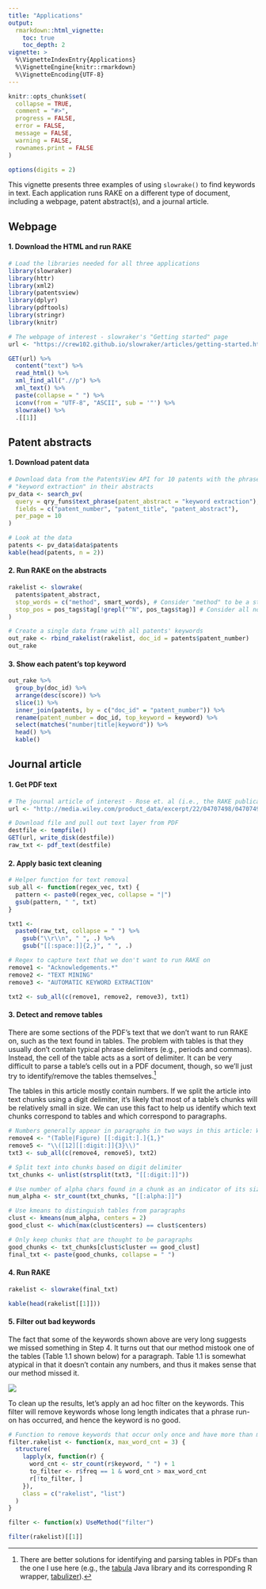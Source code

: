 ```yaml
---
title: "Applications"
output:
  rmarkdown::html_vignette:
    toc: true
    toc_depth: 2
vignette: >
  %\VignetteIndexEntry{Applications}
  %\VignetteEngine{knitr::rmarkdown}
  %\VignetteEncoding{UTF-8}
---
```


```r
knitr::opts_chunk$set(
  collapse = TRUE,
  comment = "#>",
  progress = FALSE,
  error = FALSE, 
  message = FALSE,
  warning = FALSE,
  rownames.print = FALSE
)

options(digits = 2)
```

This vignette presents three examples of using `slowrake()` to find keywords in text. Each application runs RAKE on a different type of document, including a webpage, patent abstract(s), and a journal article. 

## Webpage

#### 1. Download the HTML and run RAKE

```r
# Load the libraries needed for all three applications
library(slowraker)
library(httr)
library(xml2)
library(patentsview)
library(dplyr)
library(pdftools)
library(stringr)
library(knitr)

# The webpage of interest - slowraker's "Getting started" page
url <- "https://crew102.github.io/slowraker/articles/getting-started.html"

GET(url) %>% 
  content("text") %>% 
  read_html() %>% 
  xml_find_all(".//p") %>% 
  xml_text() %>% 
  paste(collapse = " ") %>%
  iconv(from = "UTF-8", "ASCII", sub = '"') %>% 
  slowrake() %>%
  .[[1]]
```

## Patent abstracts  

#### 1. Download patent data

```r
# Download data from the PatentsView API for 10 patents with the phrase
# "keyword extraction" in their abstracts
pv_data <- search_pv(
  query = qry_funs$text_phrase(patent_abstract = "keyword extraction"),
  fields = c("patent_number", "patent_title", "patent_abstract"),
  per_page = 10
)

# Look at the data
patents <- pv_data$data$patents
kable(head(patents, n = 2))
```

#### 2. Run RAKE on the abstracts

```r
rakelist <- slowrake(
  patents$patent_abstract,
  stop_words = c("method", smart_words), # Consider "method" to be a stop word
  stop_pos = pos_tags$tag[!grepl("^N", pos_tags$tag)] # Consider all non-nouns to be stop words
)

# Create a single data frame with all patents' keywords
out_rake <- rbind_rakelist(rakelist, doc_id = patents$patent_number)
out_rake
```

#### 3. Show each patent's top keyword

```r
out_rake %>% 
  group_by(doc_id) %>% 
  arrange(desc(score)) %>%
  slice(1) %>% 
  inner_join(patents, by = c("doc_id" = "patent_number")) %>% 
  rename(patent_number = doc_id, top_keyword = keyword) %>% 
  select(matches("number|title|keyword")) %>%
  head() %>%
  kable()
```

## Journal article

#### 1. Get PDF text

```r
# The journal article of interest - Rose et. al (i.e., the RAKE publication)
url <- "http://media.wiley.com/product_data/excerpt/22/04707498/0470749822.pdf"

# Download file and pull out text layer from PDF
destfile <- tempfile()
GET(url, write_disk(destfile))
raw_txt <- pdf_text(destfile)
```

#### 2. Apply basic text cleaning 

```r
# Helper function for text removal
sub_all <- function(regex_vec, txt) {
  pattern <- paste0(regex_vec, collapse = "|")
  gsub(pattern, " ", txt)
}

txt1 <- 
  paste0(raw_txt, collapse = " ") %>% 
    gsub("\\r\\n", " ", .) %>% 
    gsub("[[:space:]]{2,}", " ", .)

# Regex to capture text that we don't want to run RAKE on
remove1 <- "Acknowledgements.*"
remove2 <- "TEXT MINING"
remove3 <- "AUTOMATIC KEYWORD EXTRACTION"

txt2 <- sub_all(c(remove1, remove2, remove3), txt1)
```

#### 3. Detect and remove tables

There are some sections of the PDF's text that we don't want to run RAKE on, such as the text found in tables. The problem with tables is that they usually don't contain typical phrase delimiters (e.g., periods and commas). Instead, the cell of the table acts as a sort of delimiter. It can be very difficult to parse a table's cells out in a PDF document, though, so we'll just try to identify/remove the tables themselves.[^1] 

The tables in this article mostly contain numbers. If we split the article into text chunks using a digit delimiter, it's likely that most of a table's chunks will be relatively small in size. We can use this fact to help us identify which text chunks correspond to tables and which correspond to paragraphs. 

```r
# Numbers generally appear in paragraphs in two ways in this article: When the authors refer to results in a specific table/figure (e.g., "the sample abstract shown in Figure 1.1"), and when the authors reference another article (e.g., "Andrade and Valencia (1998) base their approach"). Remove these instances so that paragraphs don't get split into small chunks, which would make them hard to tell apart from tables.
remove4 <- "(Table|Figure) [[:digit:].]{1,}"
remove5 <- "\\([12][[:digit:]]{3}\\)"
txt3 <- sub_all(c(remove4, remove5), txt2)

# Split text into chunks based on digit delimiter
txt_chunks <- unlist(strsplit(txt3, "[[:digit:]]"))

# Use number of alpha chars found in a chunk as an indicator of its size
num_alpha <- str_count(txt_chunks, "[[:alpha:]]")

# Use kmeans to distinguish tables from paragraphs
clust <- kmeans(num_alpha, centers = 2)
good_clust <- which(max(clust$centers) == clust$centers)

# Only keep chunks that are thought to be paragraphs
good_chunks <- txt_chunks[clust$cluster == good_clust]
final_txt <- paste(good_chunks, collapse = " ")
```

#### 4. Run RAKE

```r
rakelist <- slowrake(final_txt)

kable(head(rakelist[[1]]))
```

#### 5. Filter out bad keywords

The fact that some of the keywords shown above are very long suggests we missed something in Step 4. It turns out that our method mistook one of the tables (Table 1.1 shown below) for a paragraph. Table 1.1 is somewhat atypical in that it doesn't contain any numbers, and thus it makes sense that our method missed it. 

![](table-1-1.png)

To clean up the results, let's apply an ad hoc filter on the keywords. This filter will remove keywords whose long length indicates that a phrase run-on has occurred, and hence the keyword is no good.

```r
# Function to remove keywords that occur only once and have more than max_word_cnt member words
filter.rakelist <- function(x, max_word_cnt = 3) {
  structure(
    lapply(x, function(r) {
      word_cnt <- str_count(r$keyword, " ") + 1
      to_filter <- r$freq == 1 & word_cnt > max_word_cnt
      r[!to_filter, ]
    }),
    class = c("rakelist", "list")
  )
}

filter <- function(x) UseMethod("filter")

filter(rakelist)[[1]]
```

[^1]: There are better solutions for identifying and parsing tables in PDFs than the one I use here (e.g., the [tabula](https://github.com/tabulapdf/tabula-java/) Java library and its corresponding R wrapper, [tabulizer](https://github.com/ropensci/tabulizer#installation)).